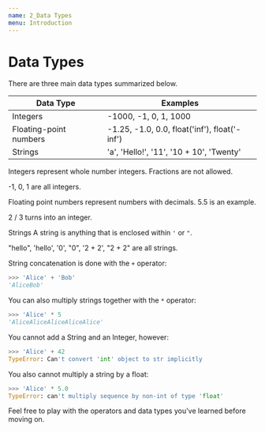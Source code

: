 ```yaml
---
name: 2_Data Types
menu: Introduction
---
```



# Data Types

There are three main data types summarized below.

| Data Type              | Examples                                      |
|------------------------|-----------------------------------------------|
| Integers               | -1000, -1, 0, 1, 1000                         |
| Floating-point numbers | -1.25, -1.0, 0.0, float('inf'), float('-inf') |
| Strings                | 'a', 'Hello!', '11', '10 + 10', 'Twenty'      |

Integers represent whole number integers. Fractions are not allowed.

-1, 0, 1 are all integers.

Floating point numbers represent numbers with decimals. 5.5 is an example.

2 / 3 turns into an integer.

Strings
A string is anything that is enclosed within `'` or `"`.

"hello", 'hello', '0', "0", '2 + 2', "2 + 2" are all strings.

String concatenation is done with the `+` operator:
```python
>>> 'Alice' + 'Bob'
'AliceBob'
```

You can also multiply strings together with the `*` operator:
```python
>>> 'Alice' * 5
'AliceAliceAliceAliceAlice'
```

You cannot add a String and an Integer, however:
```python
>>> 'Alice' + 42
TypeError: Can't convert 'int' object to str implicitly
```

You also cannot multiply a string by a float:
```python
>>> 'Alice' * 5.0
TypeError: can't multiply sequence by non-int of type 'float'
```

Feel free to play with the operators and data types you've learned before moving on.

<Repl />
